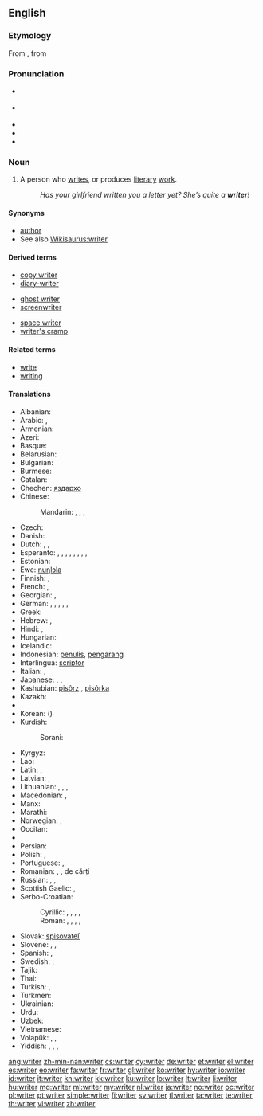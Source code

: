 ==English==
{{wikipedia}}

===Etymology===
From {{etyl|enm|en}}, from {{etyl|ang|en}}

===Pronunciation===
* {{a|RP}} {{IPA|/ɹaɪtə/}}
* {{a|US}} {{IPA|/ɹaɪɾɚ/}}
* {{audio|En-uk-writer.ogg|Audio (UK)}}
* {{audio|en-us-writer.ogg|Audio (US)}}
* {{rhymes|aɪtə(r)}}

===Noun===
{{en-noun}}

# A person who [[write]]s, or produces [[literary]] [[work]].
#: ''Has your girlfriend written you a letter yet? She’s quite a '''writer'''!''

====Synonyms====
* [[author]]
* See also [[Wikisaurus:writer]]

====Derived terms====
{{rel-top3|Terms derived from ''cramp'' (noun)}}
* [[copy writer]]
* [[diary-writer]]
{{rel-mid3}}
* [[ghost writer]]
* [[screenwriter]]
{{rel-mid3}}
* [[space writer]]
* [[writer's cramp]]
{{rel-bottom}}

====Related terms====
* [[write]]
* [[writing]]

====Translations====
{{trans-top|person who writes; an author}}
* Albanian: {{t|sq|shkrimtar|m}}
* Arabic: {{t|ar|كاتب|m|tr=kātib|sc=Arab}}, {{t|ar|موءلف|m|tr=mūʾallif|sc=Arab}}
* Armenian: {{t|hy|գրող|tr=groġ|sc=Armn}}
* Azeri: {{t|az|yazıçı}}
* Basque: {{t|eu|idazle|xs=Basque}}
* Belarusian: {{t|be|пісьменнік|m|tr=pisʹménnik|sc=Cyrl}}
* Bulgarian: {{t|bg|писател|m|tr=pisátel|sc=Cyrl}}
* Burmese: {{t|my|စာရေးဆရာ|tr=sa̱ jei׃ hsa̱ja|sc=Mymr}}
* Catalan: {{t|ca|escriptor|m}}
* Chechen: [[яздархо]]
* Chinese:
*: Mandarin: {{t|zh|作家|tr=zuòjiā|sc=Hani}}, {{t|zh|作者|tr=zuòzhě|sc=Hani}}, {{t|zh|筆者|sc=Hani}}, {{t|zh|笔者|tr=bǐzhě|sc=Hani}}
* Czech: {{t-|cs|spisovatel|m}}
* Danish: {{t|da|forfatter}}
* Dutch: {{t+|nl|schrijver|m}}, {{t+|nl|schrijfster|f}}, {{t+|nl|auteur|m|f}}
* Esperanto: {{qualifier|♂♀}} {{t|eo|skribanto}}, {{qualifier|♂}} {{t|eo|virskribanto}}, {{qualifier|♀}} {{t|eo|skribantino}}, {{qualifier|professional, ♂♀}} {{t|eo|skribisto}}, {{qualifier|♂}} {{t|eo|virskribisto}}, {{qualifier|♀}} {{t|eo|skribistino}}, {{qualifier|♂♀}} {{t|eo|verkisto}}, {{qualifier|♂}} {{t|eo|virverkisto}}, {{qualifier|♀}} {{t|eo|verkistino}}
* Estonian: {{t|et|kirjanik}}
* Ewe: [[nuŋlɔla]]
* Finnish: {{t-|fi|kirjoittaja}}, {{t|fi|kirjailija}}
* French: {{t+|fr|écrivain|m}}, {{t+|fr|auteur|m}}
* Georgian: {{t|ka|მწერალი|tr=mcerali|sc=Geor}}, {{t|ka|ჭარუ|tr=čaru|sc=Geor}}
* German: {{t|de|Schriftsteller|m}}, {{t|de|Schriftstellerin|f}}, {{t|de|Autor|m}}, {{t|de|Autorin|f}}, {{t|de|Schreiber|m}}, {{t|de|Schreiberin|f}}
* Greek: {{t+|el|συγγραφέας|m|f|tr=syngraféas}}
* Hebrew: {{t|he|סופר|m|alt=סוֹפֵר|tr=sofér|sc=Hebr}}, {{t|he|סופרת|f|alt=סוֹפֶרֶת|tr=soféret|sc=Hebr}}
* Hindi: {{t|hi|लेखक|m|tr=lekhak|sc=Deva}}, {{t|hi|लेखिका|f|tr=lekhikā|sc=Deva}}
* Hungarian: {{t+|hu|író}}
* Icelandic: {{t+|is|rithöfundur|m}}
* Indonesian: [[tulis|penulis]], [[karang|pengarang]]
* Interlingua: [[scriptor]]
* Italian: {{t+|it|scrittore|m}}, {{t+|it|scrittrice|f}}
* Japanese: {{t|ja|著者|tr=ちょしゃ, chósha|sc=Jpan}}, {{t|ja|作家|tr=さっか, sakká|sc=Jpan}}, {{t|ja|筆者|tr=ひっしゃ, hissha|sc=Jpan}}
* Kashubian: [[pisôrz]] {{m}}, [[pisôrka]] {{f}}
* Kazakh: {{t|kk|жазушы|tr=jazwşı|sc=Cyrl}}
* {{trreq|Khmer}}
* Korean: {{t|ko|작가|tr=jakga|sc=Kore}} ({{t|ko|作家|sc=Kore}})
* Kurdish:
*: Sorani: {{ku-Arab|[[نوسه‌ر]]}}
{{trans-mid}}
* Kyrgyz: {{t|ky|жазуучу|tr=cazuuçu|sc=Cyrl}}
* Lao: {{t+|lo|ນັກຂຽນ|tr=nak-khian|sc=Laoo|xs=Lao}}
* Latin: {{t|la|scriptor|m}}, {{t|la|scriptrix|f}}
* Latvian: {{t|lv|rakstnieks|m}}, {{t|lv|autors|m}}
* Lithuanian: {{t+|lt|rašytojas|m|xs=Lithuanian}}, {{t+|lt|rašytoja|f|xs=Lithuanian}}, {{t|lt|autorius|m|xs=Lithuanian}}, {{t|lt|autorė|f|xs=Lithuanian}}
* Macedonian: {{t-|mk|писател|m|tr=písatel}}, {{t-|mk|писателка|f|tr=pisátelka}}
* Manx: {{t|gv|screeudeyr|m}}
* Marathi: {{t-|mr|लेखक|sc=Deva|xs=Marathi}}
* Norwegian: {{t|no|forfatter|m}}, {{t-|no|skribent|m}}
* Occitan: {{t|oc|escrivan|m}}
* {{trreq|ang}}
* Persian: {{t|fa|نویسنده|tr=nevisande|sc=fa-Arab}}
* Polish: {{t+|pl|pisarz|m}}, {{t-|pl|pisarka|f}}
* Portuguese: {{t+|pt|escritor|m}}, {{t-|pt|escritora|f}}
* Romanian: {{t-|ro|scriitor}}, {{t|ro|scriitoare|f}}, {{t|ro|autor|m}} de cărți
* Russian: {{t|ru|писатель|m|tr=pisátelʹ|sc=Cyrl}}, {{t|ru|писательница|f|tr=pisátelʹnica|sc=Cyrl}}, {{t|ru|автор|m|tr=ávtor|sc=Cyrl}}
* Scottish Gaelic: {{t-|gd|sgrìobhadair|m|xs=Scottish Gaelic}},{{t-|gd|sgrìobhaiche|m|xs=Scottish Gaelic}}
* Serbo-Croatian:
*: Cyrillic: {{t|sh|писац|m}}, {{t|sh|писатељ|m}}, {{t|sh|писатељица|f}}, {{t|sh|списатељ|m}}, {{t|sh|списатељица|f}}
*: Roman: {{t|sh|pisac|m}}, {{t|sh|pisatelj|m}}, {{t|sh|pisateljica|f}}, {{t|sh|spisatelj|m}}, {{t|sh|spisateljica|f}}
* Slovak: [[spisovateľ]] {{m}}
* Slovene: {{t+|sl|pisatelj|m}}, {{t|sl|pisateljica|f}}, {{t|sl|pisec}}
* Spanish: {{t-|es|escritor|m}}, {{t-|es|escritora|f}}
* Swedish: {{t|sv|skribent|c}} {{gloss|of shorter articles, speeches, etc.}}; {{t|sv|författare|c}} {{gloss|of books}}
* Tajik: {{t|tg|нависанда|tr=navisanda|sc=Cyrl}}
* Thai: {{t-|th|นักเขียน|m|tr=nak-khian}}
* Turkish: {{t|tr|müellif}}, {{t|tr|yazar}}
* Turkmen: {{t|tk|ýazyjy}}
* Ukrainian: {{t|uk|письменник|m|tr=pysʹménnyk|sc=Cyrl}}
* Urdu: {{t|ur|لیکھک|m|tr=lekhak|sc=ur-Arab}}
* Uzbek: {{t|uz|yozuvchi}}
* Vietnamese: {{t|vi|nhà văn}}
* Volapük: {{qualifier|♂♀}} {{t|vo|lautan}}, {{qualifier|♂}} {{t|vo|hilautan}}, {{qualifier|♀}} {{t|vo|jilautan}}
* Yiddish: {{t|yi|שריפֿטשטעלער|m|tr=shriftshteler|sc=Hebr}}, {{t|yi|שריפֿטשטעלערין|f|tr=shriftshtelerin|sc=Hebr}}, {{t|yi|שרײַבער|m|tr=shrayber|sc=Hebr}}, {{t|yi|שרײַבערין|f|tr=shrayberin|sc=Hebr}}
{{trans-bottom}}

[[ang:writer]]
[[zh-min-nan:writer]]
[[cs:writer]]
[[cy:writer]]
[[de:writer]]
[[et:writer]]
[[el:writer]]
[[es:writer]]
[[eo:writer]]
[[fa:writer]]
[[fr:writer]]
[[gl:writer]]
[[ko:writer]]
[[hy:writer]]
[[io:writer]]
[[id:writer]]
[[it:writer]]
[[kn:writer]]
[[kk:writer]]
[[ku:writer]]
[[lo:writer]]
[[lt:writer]]
[[li:writer]]
[[hu:writer]]
[[mg:writer]]
[[ml:writer]]
[[my:writer]]
[[nl:writer]]
[[ja:writer]]
[[no:writer]]
[[oc:writer]]
[[pl:writer]]
[[pt:writer]]
[[simple:writer]]
[[fi:writer]]
[[sv:writer]]
[[tl:writer]]
[[ta:writer]]
[[te:writer]]
[[th:writer]]
[[vi:writer]]
[[zh:writer]]